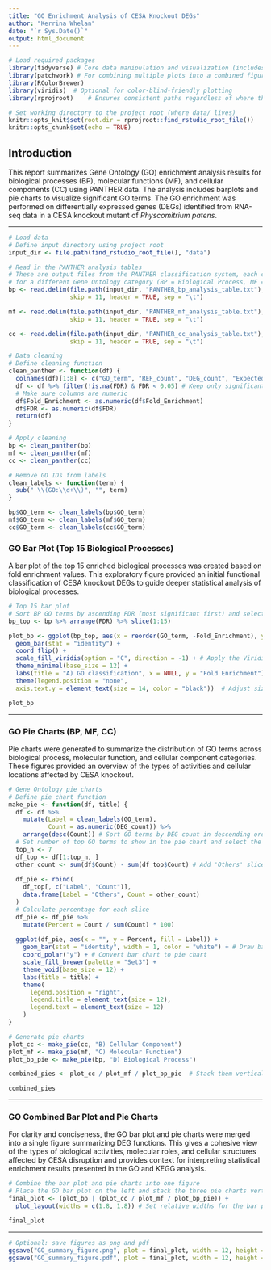 ```yaml
---
title: "GO Enrichment Analysis of CESA Knockout DEGs"
author: "Kerrina Whelan"
date: "`r Sys.Date()`"
output: html_document
---
```


```r

# Load required packages
library(tidyverse) # Core data manipulation and visualization (includes dplyr, ggplot2, readr, etc.)
library(patchwork) # For combining multiple plots into a combined figure
library(RColorBrewer)
library(viridis)  # Optional for color-blind-friendly plotting
library(rprojroot)    # Ensures consistent paths regardless of where the .Rmd or .R file is run

# Set working directory to the project root (where data/ lives)
knitr::opts_knit$set(root.dir = rprojroot::find_rstudio_root_file())
knitr::opts_chunk$set(echo = TRUE)
```

## Introduction

This report summarizes Gene Ontology (GO) enrichment analysis results for biological processes (BP), molecular functions (MF), and cellular components (CC) using PANTHER data. The analysis includes barplots and pie charts to visualize significant GO terms. The GO enrichment was performed on differentially expressed genes (DEGs) identified from RNA-seq data in a CESA knockout mutant of *Physcomitrium patens*.

---

```r

# Load data
# Define input directory using project root
input_dir <- file.path(find_rstudio_root_file(), "data")

# Read in the PANTHER analysis tables
# These are output files from the PANTHER classification system, each containing enrichment results
# for a different Gene Ontology category (BP = Biological Process, MF = Molecular Function, CC = Cellular Component)
bp <- read.delim(file.path(input_dir, "PANTHER_bp_analysis_table.txt"), 
                 skip = 11, header = TRUE, sep = "\t")

mf <- read.delim(file.path(input_dir, "PANTHER_mf_analysis_table.txt"), 
                 skip = 11, header = TRUE, sep = "\t")

cc <- read.delim(file.path(input_dir, "PANTHER_cc_analysis_table.txt"), 
                 skip = 11, header = TRUE, sep = "\t")


```


```r

# Data cleaning
# Define cleaning function
clean_panther <- function(df) {
  colnames(df)[1:8] <- c("GO_term", "REF_count", "DEG_count", "Expected", "OverUnder", "Fold_Enrichment", "P_value", "FDR")  # Rename columns for clarity
  df <- df %>% filter(!is.na(FDR) & FDR < 0.05) # Keep only significant terms (FDR < 0.05) and remove NAs
  # Make sure columns are numeric
  df$Fold_Enrichment <- as.numeric(df$Fold_Enrichment)  
  df$FDR <- as.numeric(df$FDR)
  return(df)
}

# Apply cleaning
bp <- clean_panther(bp)
mf <- clean_panther(mf)
cc <- clean_panther(cc)

# Remove GO IDs from labels
clean_labels <- function(term) {
  sub(" \\(GO:\\d+\\)", "", term)
}

bp$GO_term <- clean_labels(bp$GO_term)
mf$GO_term <- clean_labels(mf$GO_term)
cc$GO_term <- clean_labels(cc$GO_term)

```

### GO Bar Plot (Top 15 Biological Processes)
A bar plot of the top 15 enriched biological processes was created based on fold enrichment values. This exploratory figure provided an initial functional classification of CESA knockout DEGs to guide deeper statistical analysis of biological processes.



```r

# Top 15 bar plot
# Sort BP GO terms by ascending FDR (most significant first) and select the top 15 most significant
bp_top <- bp %>% arrange(FDR) %>% slice(1:15)

plot_bp <- ggplot(bp_top, aes(x = reorder(GO_term, -Fold_Enrichment), y = Fold_Enrichment, fill = Fold_Enrichment)) +  # Reorder GO terms by Fold Enrichment (descending order)
  geom_bar(stat = "identity") +
  coord_flip() +
  scale_fill_viridis(option = "C", direction = -1) + # Apply the Viridis color scale (option "C", reversed direction)
  theme_minimal(base_size = 12) +
  labs(title = "A) GO classification", x = NULL, y = "Fold Enrichment") +
  theme(legend.position = "none",
  axis.text.y = element_text(size = 14, color = "black"))  # Adjust size as needed

plot_bp


```


---

### GO Pie Charts (BP, MF, CC)
Pie charts were generated to summarize the distribution of GO terms across biological process, molecular function, and cellular component categories. These figures provided an overview of the types of activities and cellular locations affected by CESA knockout.


```r

# Gene Ontology pie charts
# Define pie chart function
make_pie <- function(df, title) {
  df <- df %>%
    mutate(Label = clean_labels(GO_term),
           Count = as.numeric(DEG_count)) %>%
    arrange(desc(Count)) # Sort GO terms by DEG count in descending order
  # Set number of top GO terms to show in the pie chart and select the top seven terms
  top_n <- 7 
  df_top <- df[1:top_n, ]
  other_count <- sum(df$Count) - sum(df_top$Count) # Add 'Others' slice
  
  df_pie <- rbind(
    df_top[, c("Label", "Count")],
    data.frame(Label = "Others", Count = other_count)
  )
  # Calculate percentage for each slice
  df_pie <- df_pie %>%
    mutate(Percent = Count / sum(Count) * 100)
  
  ggplot(df_pie, aes(x = "", y = Percent, fill = Label)) +
    geom_bar(stat = "identity", width = 1, color = "white") + # Draw bars with white borders between
    coord_polar("y") + # Convert bar chart to pie chart
    scale_fill_brewer(palette = "Set3") +
    theme_void(base_size = 12) +
    labs(title = title) +
    theme(
      legend.position = "right",
      legend.title = element_text(size = 12),
      legend.text = element_text(size = 12)
    )
}

# Generate pie charts
plot_cc <- make_pie(cc, "B) Cellular Component")
plot_mf <- make_pie(mf, "C) Molecular Function")
plot_bp_pie <- make_pie(bp, "D) Biological Process")

combined_pies <- plot_cc / plot_mf / plot_bp_pie  # Stack them vertically

combined_pies

```


---

###  GO Combined Bar Plot and Pie Charts
For clarity and conciseness, the GO bar plot and pie charts were merged into a single figure summarizing DEG functions. This gives a cohesive view of the types of biological activities, molecular roles, and cellular structures affected by CESA disruption and provides context for interpreting statistical enrichment results presented in the GO and KEGG analysis.


```r

# Combine the bar plot and pie charts into one figure
# Place the GO bar plot on the left and stack the three pie charts vertically on the right
final_plot <- (plot_bp | (plot_cc / plot_mf / plot_bp_pie)) + 
  plot_layout(widths = c(1.8, 1.8)) # Set relative widths for the bar plot and pie charts to balance spacing

final_plot

```


---


```r

# Optional: save figures as png and pdf
ggsave("GO_summary_figure.png", plot = final_plot, width = 12, height = 8, dpi = 300)
ggsave("GO_summary_figure.pdf", plot = final_plot, width = 12, height = 8)


```


